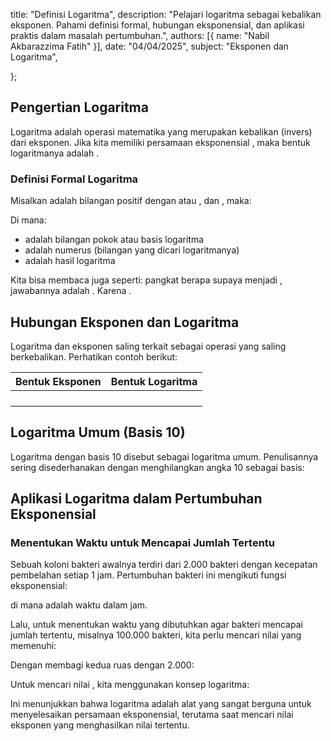   title: "Definisi Logaritma",
  description: "Pelajari logaritma sebagai kebalikan eksponen. Pahami definisi formal, hubungan eksponensial, dan aplikasi praktis dalam masalah pertumbuhan.",
  authors: [{ name: "Nabil Akbarazzima Fatih" }],
  date: "04/04/2025",
  subject: "Eksponen dan Logaritma",

};

## Pengertian Logaritma

Logaritma adalah operasi matematika yang merupakan kebalikan (invers) dari eksponen. Jika kita memiliki persamaan eksponensial <InlineMath math="b = a^c" />, maka bentuk logaritmanya adalah <InlineMath math="^a\log b = c" />.

### Definisi Formal Logaritma

Misalkan <InlineMath math="a" /> adalah bilangan positif dengan <InlineMath math="0 < a < 1" /> atau <InlineMath math="a > 1" />, dan <InlineMath math="b > 0" />, maka:

<BlockMath math="^a\log b = c \text{ jika dan hanya jika } b = a^c" />

Di mana:

- <InlineMath math="a" /> adalah bilangan pokok atau basis logaritma
- <InlineMath math="b" /> adalah numerus (bilangan yang dicari logaritmanya)
- <InlineMath math="c" /> adalah hasil logaritma

Kita bisa membaca <InlineMath math="^a\log b = c" /> juga seperti: <InlineMath math="a" /> pangkat berapa supaya menjadi <InlineMath math="b" />, jawabannya adalah <InlineMath math="c" />. Karena <InlineMath math="a^c = b" />.

## Hubungan Eksponen dan Logaritma

Logaritma dan eksponen saling terkait sebagai operasi yang saling berkebalikan. Perhatikan contoh berikut:

| Bentuk Eksponen                             | Bentuk Logaritma                               |
| ------------------------------------------- | ---------------------------------------------- |
| <InlineMath math="2^5 = 32" />              | <InlineMath math="^2\log 32 = 5" />            |
| <InlineMath math="3^2 = 9" />               | <InlineMath math="^3\log 9 = 2" />             |
| <InlineMath math="5^{-2} = \frac{1}{25}" /> | <InlineMath math="^5\log \frac{1}{25} = -2" /> |
| <InlineMath math="7^0 = 1" />               | <InlineMath math="^7\log 1 = 0" />             |

## Logaritma Umum (Basis 10)

Logaritma dengan basis 10 disebut sebagai logaritma umum. Penulisannya sering disederhanakan dengan menghilangkan angka 10 sebagai basis:

<BlockMath math="^{10}\log a = \log a" />

## Aplikasi Logaritma dalam Pertumbuhan Eksponensial

### Menentukan Waktu untuk Mencapai Jumlah Tertentu

Sebuah koloni bakteri awalnya terdiri dari 2.000 bakteri dengan kecepatan pembelahan setiap 1 jam. Pertumbuhan bakteri ini mengikuti fungsi eksponensial:

<BlockMath math="f(x) = 2.000(2^x)" />

di mana <InlineMath math="x" /> adalah waktu dalam jam.

Lalu, untuk menentukan waktu yang dibutuhkan agar bakteri mencapai jumlah tertentu, misalnya 100.000 bakteri, kita perlu mencari nilai <InlineMath math="x" /> yang memenuhi:

<BlockMath math="100.000 = 2.000(2^x)" />

Dengan membagi kedua ruas dengan 2.000:

<BlockMath math="50 = 2^x" />

Untuk mencari nilai <InlineMath math="x" />, kita menggunakan konsep logaritma:

<BlockMath math="x = \log_2 50" />

Ini menunjukkan bahwa logaritma adalah alat yang sangat berguna untuk menyelesaikan persamaan eksponensial, terutama saat mencari nilai eksponen yang menghasilkan nilai tertentu.
